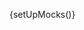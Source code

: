 
{setUpMocks()}

<Meta
  title="Modular Checkout/Examples/Layout 2"
  Components="justifi-modular-checkout"
  of={JustifiModularCheckoutExampleTwo}
/>

<Title />

---

A complete checkout page example featuring a modern e-commerce layout with a two-column design. This example demonstrates how to integrate the modular checkout components within a full page layout including header, shipping information, payment methods, and shopping cart summary.

The layout includes:

- **Header**: Brand logo and navigation with shopping cart icon
- **Shipping Section**: Pre-filled shipping information with edit functionality
- **Payment Method Section**: PayPal button and credit card form with postal code
- **Shopping Cart**: Order summary with item details and totals

This example uses the `justifi-card-form` and `justifi-postal-code-form` components within the `justifi-modular-checkout` wrapper, styled with CSS parts to match the design system.

# Example Usage

---

<ComponentBox>
  <div dangerouslySetInnerHTML={{ __html: getSlotContent() }} />
</ComponentBox>

---

<Source dark language="html" code={codeExampleFull} />
